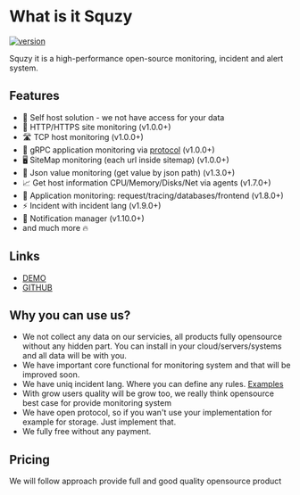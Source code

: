 # What is it Squzy

[![version](https://img.shields.io/github/v/release/squzy/squzy.svg)](https://github.com/squzy/squzy)

Squzy it is a high-performance open-source monitoring, incident and alert system.

## Features

- 💨 Self host solution - we not have access for your data
- 📝 HTTP/HTTPS site monitoring (v1.0.0+)
- 🛣 TCP host monitoring (v1.0.0+)
- 📱 gRPC application monitoring via [protocol](https://github.com/grpc/grpc/blob/master/doc/health-checking.md) (v1.0.0+)
- 🖥 SiteMap monitoring (each url inside sitemap) (v1.0.0+)
- 🥇 Json value monitoring (get value by json path) (v1.3.0+)
- 📈 Get host information CPU/Memory/Disks/Net via agents (v1.7.0+)
- 📄 Application monitoring: request/tracing/databases/frontend (v1.8.0+)
- ⚡️  Incident with incident lang (v1.9.0+)
- 🔔 Notification manager (v1.10.0+)
- and much more 🔥

## Links

- [DEMO](https://demo.squzy.app/)
- [GITHUB](https://github.com/squzy/squzy)

## Why you can use us?

- We not collect any data on our servicies, all products fully opensource without any hidden part. You can install in your cloud/servers/systems and all data will be with you.
- We have important core functional for monitoring system and that will be improved soon.
- We have uniq incident lang. Where you can define any rules. [Examples](https://demo.squzy.app/agents/5f142b6141a1c6518723483a/live)
- With grow users quality will be grow too, we really think opensource best case for provide monitoring system
- We have open protocol, so if you wan't use your implementation for example for storage. Just implement that.
- We fully free without any payment.

## Pricing

We will follow approach provide full and good quality opensource product
